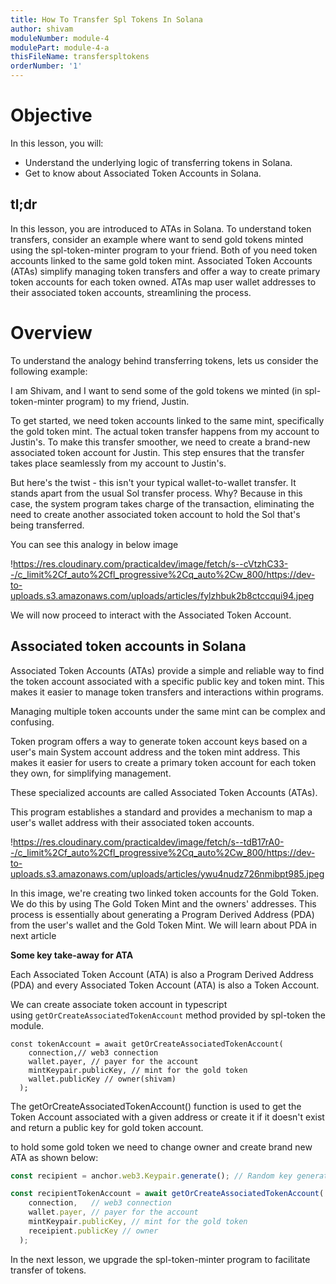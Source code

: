 ```yaml
---
title: How To Transfer Spl Tokens In Solana
author: shivam
moduleNumber: module-4
modulePart: module-4-a
thisFileName: transferspltokens
orderNumber: '1'
---
```



# Objective

In this lesson, you will:

- Understand the underlying logic of transferring tokens in Solana.
- Get to know about Associated Token Accounts in Solana.

## tl;dr

In this lesson, you are introduced to ATAs in Solana. To understand token transfers, consider an example where want to send gold tokens minted using the spl-token-minter program to your friend. Both of you need token accounts linked to the same gold token mint. Associated Token Accounts (ATAs) simplify managing token transfers and offer a way to create primary token accounts for each token owned. ATAs map user wallet addresses to their associated token accounts, streamlining the process.

# Overview

To understand the analogy behind transferring tokens, lets us consider the following example:

I am Shivam, and I want to send some of the gold tokens we minted (in spl-token-minter program) to my friend, Justin.

To get started, we need token accounts linked to the same mint, specifically the gold token mint. The actual token transfer happens from my account to Justin's. To make this transfer smoother, we need to create a brand-new associated token account for Justin. This step ensures that the transfer takes place seamlessly from my account to Justin's.

But here's the twist - this isn't your typical wallet-to-wallet transfer. It stands apart from the usual Sol transfer process. Why? Because in this case, the system program takes charge of the transaction, eliminating the need to create another associated token account to hold the Sol that's being transferred.

You can see this analogy in below image

!https://res.cloudinary.com/practicaldev/image/fetch/s--cVtzhC33--/c_limit%2Cf_auto%2Cfl_progressive%2Cq_auto%2Cw_800/https://dev-to-uploads.s3.amazonaws.com/uploads/articles/fylzhbuk2b8ctccqui94.jpeg

We will now proceed to interact with the Associated Token Account.

## Associated token accounts in Solana

Associated Token Accounts (ATAs) provide a simple and reliable way to find the token account associated with a specific public key and token mint. This makes it easier to manage token transfers and interactions within programs.

Managing multiple token accounts under the same mint can be complex and confusing.

Token program offers a way to generate token account keys based on a user's main System account address and the token mint address. This makes it easier for users to create a primary token account for each token they own, for simplifying management.

These specialized accounts are called Associated Token Accounts (ATAs).

This program establishes a standard and provides a mechanism to map a user's wallet address with their associated token accounts.

!https://res.cloudinary.com/practicaldev/image/fetch/s--tdB17rA0--/c_limit%2Cf_auto%2Cfl_progressive%2Cq_auto%2Cw_800/https://dev-to-uploads.s3.amazonaws.com/uploads/articles/ywu4nudz726nmibpt985.jpeg

In this image, we're creating two linked token accounts for the Gold Token. We do this by using The Gold Token Mint and the owners' addresses. This process is essentially about generating a Program Derived Address (PDA) from the user's wallet and the Gold Token Mint. We will learn about PDA in next article

**Some key take-away for ATA**

Each Associated Token Account (ATA) is also a Program Derived Address (PDA) and every Associated Token Account (ATA) is also a Token Account.

We can create associate token account in typescript  using `getOrCreateAssociatedTokenAccount` method provided by spl-token the module.

```tsx
const tokenAccount = await getOrCreateAssociatedTokenAccount(
    connection,// web3 connection
    wallet.payer, // payer for the account
    mintKeypair.publicKey, // mint for the gold token
    wallet.publicKey // owner(shivam)
  );

```

The getOrCreateAssociatedTokenAccount() function is used to get the Token Account associated with a given address or create it if it doesn't exist and return a public key for gold token account.

to hold some gold token we need to change owner and create brand new ATA as shown below:

```jsx
const recipient = anchor.web3.Keypair.generate(); // Random key generator

const recipientTokenAccount = await getOrCreateAssociatedTokenAccount(
    connection,   // web3 connection
    wallet.payer, // payer for the account
    mintKeypair.publicKey, // mint for the gold token
    receipient.publicKey // owner
  );
```

In the next lesson, we upgrade the spl-token-minter program to facilitate transfer of tokens.